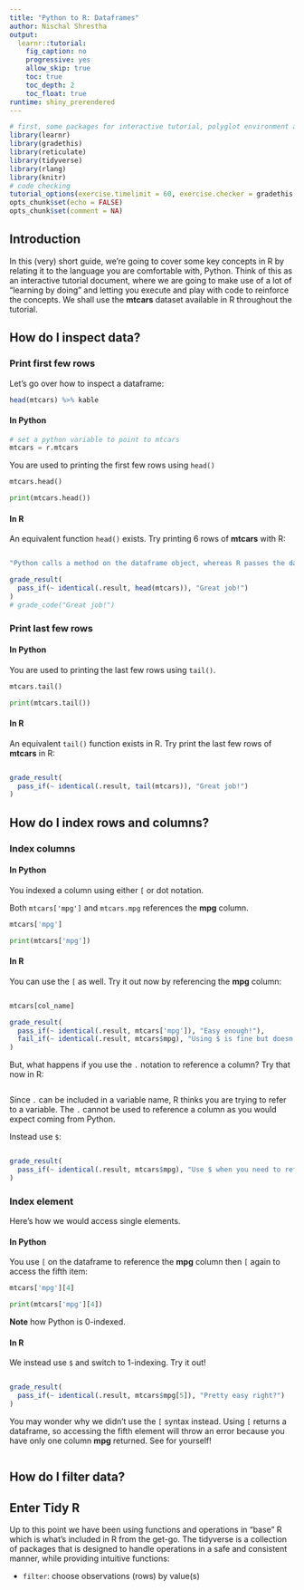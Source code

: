 ```yaml
---
title: "Python to R: Dataframes"
author: Nischal Shrestha
output: 
  learnr::tutorial:
    fig_caption: no
    progressive: yes
    allow_skip: true
    toc: true
    toc_depth: 2
    toc_float: true
runtime: shiny_prerendered
---
```


```r
# first, some packages for interactive tutorial, polyglot environment and tidyverse
library(learnr)
library(gradethis)
library(reticulate)
library(tidyverse)
library(rlang)
library(knitr)
# code checking
tutorial_options(exercise.timelimit = 60, exercise.checker = gradethis::grade_learnr)
opts_chunk$set(echo = FALSE)
opts_chunk$set(comment = NA)
```

## Introduction

In this (very) short guide, we're going to cover some key concepts in R by relating it to the language you are comfortable with, Python. Think of this as an interactive tutorial document, where we are going to make use of a lot of "learning by doing" and letting you execute and play with code to reinforce the concepts. We shall use the **mtcars** dataset available in R throughout the tutorial.

## How do I inspect data?

### Print first few rows {.tabset .tabset-fade}

Let's go over how to inspect a dataframe:

```r
head(mtcars) %>% kable
```

#### In Python

```python
# set a python variable to point to mtcars
mtcars = r.mtcars
```

You are used to printing the first few rows using `head()`

```python
mtcars.head()
```

```python
print(mtcars.head())
```

#### In R

An equivalent function `head()` exists. Try printing 6 rows of **mtcars** with R:

```r

```

```r
"Python calls a method on the dataframe object, whereas R passes the dataframe object to the function"
```

```r
grade_result(
  pass_if(~ identical(.result, head(mtcars)), "Great job!")
)
# grade_code("Great job!")
```


### Print last few rows {.tabset .tabset-fade}

#### In Python

You are used to printing the last few rows using `tail()`. 

```python
mtcars.tail()
```

```python
print(mtcars.tail())
```

#### In R

An equivalent `tail()` function exists in R. Try print the last few rows of **mtcars** in R:

```r

```

```r
grade_result(
  pass_if(~ identical(.result, tail(mtcars)), "Great job!")
)
```

## How do I index rows and columns?

### Index columns {.tabset .tabset-fade}

#### In Python

You indexed a column using either `[` or dot notation.

Both `mtcars['mpg']` and `mtcars.mpg` references the **mpg** column.

```python
mtcars['mpg']
```

```python
print(mtcars['mpg'])
```

#### In R
You can use the `[` as well. Try it out now by referencing the **mpg** column:

```r

```

```r
mtcars[col_name]
```

```r
grade_result(
  pass_if(~ identical(.result, mtcars['mpg']), "Easy enough!"),
  fail_if(~ identical(.result, mtcars$mpg), "Using $ is fine but doesn't return a dataframe as explained in the next exercise.")
)
```


But, what happens if you use the `.` notation to reference a column? Try that now in R:

```r

```

Since `.` can be included in a variable name, R thinks you are trying to refer to a variable. The `.` cannot be used to reference a column as you would expect coming from Python.

Instead use `$`:
```r

```

```r
grade_result(
  pass_if(~ identical(.result, mtcars$mpg), "Use $ when you need to reference a column.")
)
```

### Index element {.tabset .tabset-fade}

Here's how we would access single elements.

#### In Python

You use `[` on the dataframe to reference the **mpg** column then `[` again to access the fifth item:

```python
mtcars['mpg'][4]
``` 

```python
print(mtcars['mpg'][4])
```

**Note** how Python is 0-indexed.

#### In R
We instead use `$` and switch to 1-indexing. Try it out!

```r

```

```r
grade_result(
  pass_if(~ identical(.result, mtcars$mpg[5]), "Pretty easy right?")
)
```

You may wonder why we didn't use the `[` syntax instead. Using `[` returns a dataframe, so accessing the fifth element will throw an error because you have only one column **mpg** returned. See for yourself!

```r

```


## How do I filter data?




## Enter Tidy R

Up to this point we have been using functions and operations in "base" R which is what's included in R from the get-go. The tidyverse is a collection of packages that is designed to handle operations in a safe and consistent manner, while providing intuitive functions:

- `filter`: choose observations (rows) by value(s)

